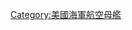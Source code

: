{{military navigation
|name  = 胡蜂級航空母艦
|title = [[胡蜂號航空母艦 (CV-7)|胡蜂級航空母艦]]
|state = {{{state|autocollapse}}}
|style = wide
|bodyclass = hlist

|list1 =
* [[胡蜂號航空母艦 (CV-7)|CV-7 胡蜂號]]

|list2 =
* 前級：[[约克城级航空母舰|約克鎮級]]
* 次級：[[艾塞克斯級航空母艦|艾塞克斯級]]

|below =
[[美國海軍航空母艦列表]]

}}<noinclude>
{{collapsible option}}
{{DEFAULTSORT:Wasp}}
[[Category:美國海軍航空母艦]]
</noinclude>
